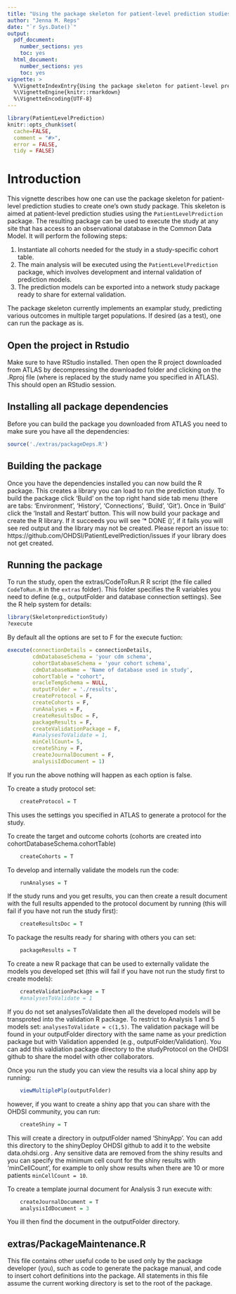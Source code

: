 ---
title: "Using the package skeleton for patient-level prediction studies"
author: "Jenna M. Reps"
date: "`r Sys.Date()`"
output:
  pdf_document:
    number_sections: yes
    toc: yes
  html_document:
    number_sections: yes
    toc: yes
vignette: >
  %\VignetteIndexEntry{Using the package skeleton for patient-level prediction studies}
  %\VignetteEngine{knitr::rmarkdown}
  %\VignetteEncoding{UTF-8}
---

```{r, echo = FALSE, message = FALSE, warning = FALSE}
library(PatientLevelPrediction)
knitr::opts_chunk$set(
  cache=FALSE,
  comment = "#>",
  error = FALSE,
  tidy = FALSE)
```
# Introduction

This vignette describes how one can use the package skeleton for patient-level prediction studies to create one's own study package. This skeleton is aimed at patient-level prediction studies using the `PatientLevelPrediction` package. The resulting package can be used to execute the study at any site that has access to an observational database in the Common Data Model. It will perform the following steps:

1. Instantiate all cohorts needed for the study in a study-specific cohort table. 
2. The main analysis will be executed using the `PatientLevelPrediction` package, which involves development and internal validation of prediction models.
3. The prediction models can be exported into a network study package ready to share for external validation.

The package skeleton currently implements an examplar study, predicting various outcomes in multiple target populations. If desired (as a test), one can run the package as is. 

## Open the project in Rstudio
Make sure to have RStudio installed.  Then open the R project downloaded from ATLAS by decompressing the downloaded folder and clicking on the <CoverAge>.Rproj file (where <CoverAge> is replaced by the study name you specified in ATLAS).  This should open an RStudio session.


## Installing all package dependencies 
Before you can build the package you downloaded from ATLAS you need to make sure you have all the dependencies:

```{r eval=FALSE}
source('./extras/packageDeps.R')
```

## Building the package
Once you have the dependencies installed you can now build the R package.  This creates a library you can load to run the prediction study.  To build the package click 'Build' on the top right hand side tab menu (there are tabs: 'Environment', 'History', 'Connections', 'Build', 'Git').  Once in 'Build' click the 'Install and Restart' button.  This will now build your package and create the R library.  If it succeeds you will see '* DONE (<CoverAge>)', if it fails you will see red output and the library may not be created.  Please report an issue to: https://github.com/OHDSI/PatientLevelPrediction/issues if your library does not get created.

## Running the package

To run the study, open the extras/CodeToRun.R R script (the file called `CodeToRun.R` in the `extras` folder).  This folder specifies the R variables you need to define (e.g., outputFolder and database connection settings). See the R help system for details:

```{r eval=FALSE}
library(SkeletonpredictionStudy)
?execute
```

By default all the options are set to F for the execute fuction:
```{r eval=FALSE}
execute(connectionDetails = connectionDetails,
        cdmDatabaseSchema = 'your cdm schema',
        cohortDatabaseSchema = 'your cohort schema',
        cdmDatabaseName = 'Name of database used in study',
        cohortTable = "cohort",
        oracleTempSchema = NULL,
        outputFolder = './results',
        createProtocol = F,
        createCohorts = F,
        runAnalyses = F,
        createResultsDoc = F,
        packageResults = F,
        createValidationPackage = F,  
        #analysesToValidate = 1,
        minCellCount= 5,
        createShiny = F,
        createJournalDocument = F,
        analysisIdDocument = 1)

```

If you run the above nothing will happen as each option is false.


To create a study protocol set:
```{r eval=FALSE}
    createProtocol = T
```

This uses the settings you specified in ATLAS to generate a protocol for the study.

To create the target and outcome cohorts (cohorts are created into cohortDatabaseSchema.cohortTable)
```{r eval=FALSE}
    createCohorts = T
```

To develop and internally validate the models run the code:
```{r eval=FALSE}
    runAnalyses = T
```

If the study runs and you get results, you can then create a result document with the full results appended to the protocol document by running (this will fail if you have not run the study first):
```{r eval=FALSE}
    createResultsDoc = T
```

To package the results ready for sharing with others you can set:    
```{r eval=FALSE}
    packageResults = T
```

To create a new R package that can be used to externally validate the models you developed set (this will fail if you have not run the study first to create models):
```{r eval=FALSE}
    createValidationPackage = T  
    #analysesToValidate = 1
```
If you do not set analysesToValidate then all the developed models will be transproted into the validation R package.  To restrict to Analysis 1 and 5 models set: `analysesToValidate = c(1,5)`.  The validation package will be found in your outputFolder directory with the same name as your prediction package but with Validation appended (e.g., outputFolder/<CoverAge>Validation).  You can add this valdiation package directory to the studyProtocol on the OHDSI github to share the model with other collaborators. 

Once you run the study you can view the results via a local shiny app by running:
```{r eval=FALSE}
    viewMultiplePlp(outputFolder) 
```

however, if you want to create a shiny app that you can share with the OHDSI community, you can run:
```{r eval=FALSE}
    createShiny = T  
```

This will create a directory in outputFolder named 'ShinyApp'. You can add this directory to the shinyDeploy OHDSI github to add it to the website data.ohdsi.org .  Any sensitive data are removed from the shiny results and you can specify the minimum cell count for the shiny results with 'minCellCount', for example to only show results when there are 10 or more patients `minCellCount = 10`.

To create a template journal document for Analysis 3 run execute with:
```{r eval=FALSE}
    createJournalDocument = T
    analysisIdDocument = 3
```

You ill then find the document in the outputFolder directory.

## extras/PackageMaintenance.R
This file contains other useful code to be used only by the package developer (you), such as code to generate the package manual, and code to insert cohort definitions into the package. All statements in this file assume the current working directory is set to the root of the package.



